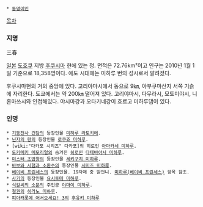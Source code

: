  * [[동명이인]]

[[목차]]

=== 지명 ===
三春

[[일본]] [[도호쿠]] 지방 [[후쿠시마]] 현에 있는 정. 면적은 72.76km²이고 인구는 2010년 1월 1일 기준으로 18,358명이다. 에도 시대에는 미하루 번의 성시로서 알려졌다. 

후쿠시마현의 거의 중앙에 있다. 고리야마시에서 동으로 9㎞, 아부쿠마산지 서쪽 기슭에 자리한다. 도쿄에서는 약 200㎞ 떨어져 있다. 고리야마시, 다무라시, 모토미야시, 니혼마쓰시와 인접해있다. 야시마강과 오타키네강이 흐르고 미하루댐이 있다. 

=== 인명 ===
 * [[기동전사 건담]]의 등장인물 [[미하루 라토키에]].
 * [[닌자의 왕]]의 등장인물 [[로쿠죠 미하루]].
 * [wiki:"다카포 시리즈" 다카포]의 히로인 [[아마카세 미하루]].
 * [[도키메키 메모리얼]]의 숨겨진 [[히로인]] [[다테바야시 미하루]]. 
 * [[미스터 초밥왕]]의 등장인물 [[세키구치 미하루]]. 
 * [[바보와 시험과 소환수]]의 등장인물 [[시미즈 미하루]]. 
 * [[베이비 프린세스]]의 등장인물. 19자매 중 맏언니. [[미하루(베이비 프린세스)]] 항목 참조.
 * [[사키]]의 등장인물 [[요시토메 미하루]].
 * [[식칼씨의 소문]]의 주인공 [[야마이 미하루]].
 * [[철권]]의 [[히라노 미하루]]. 
 * [[피아캐롯에 어서오세요! 3]]의 [[후유키 미하루]]
